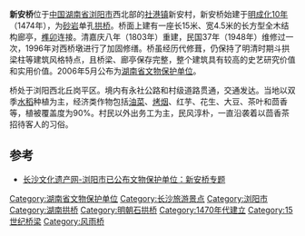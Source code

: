 '''新安桥'''位于[[中华人民共和国|中国]][[湖南省|湖南省]][[浏阳市|浏阳市]]西北部的[[社港镇|社港镇]]新安村，新安桥始建于[[明朝|明]][[成化|成化10年]]（1474年），为[[砂岩|砂岩]]单孔[[拱桥|拱桥]]。桥面上建有一座长15米、宽4.5米的长方型全木结构廊亭，[[榫卯|榫卯]]连接。清嘉庆八年（1803年）重建，民国37年（1948年）维修过一次，1996年对西桥墩进行了加固修缮。桥虽经历代修葺，仍保持了明清时期斗拱梁柱等建筑风格特点，且桥梁、廊亭保存完整，整个建筑具有较高的史艺研究价值和实用价值。2006年5月公布为[[湖南省文物保护单位|湖南省文物保护单位]]。

桥处于浏阳西北丘岗平区。境内有永社公路和村级道路贯通，交通发达。当地以双季[[水稻|水稻]]种植为主，经济类作物包括[[油菜|油菜]]、[[烟草|烤烟]]、红芋、花生、大豆、茶叶和茴香等，植被覆盖度为90%。村民以外出务工为主，民风淳朴，一直沿袭着以茴香茶招待客人的习俗。

==参考==
* [http://www.csswwj.gov.cn/bhcg/bkydwwsjk/lys/xaq/ 	长沙文化遗产网-浏阳市已公布文物保护单位：新安桥专题]{{dead link|date=2018年3月 |bot=InternetArchiveBot |fix-attempted=yes }}

{{长沙市境内的湖南省文物保护单位}}
[[Category:湖南省文物保护单位|Category:湖南省文物保护单位]]
[[Category:长沙旅游景点|Category:长沙旅游景点]]
[[Category:浏阳市|Category:浏阳市]]
[[Category:湖南拱桥|Category:湖南拱桥]]
[[Category:明朝石拱桥|Category:明朝石拱桥]]
[[Category:1470年代建立|Category:1470年代建立]]
[[Category:15世纪桥梁|Category:15世纪桥梁]]
[[Category:风雨桥|Category:风雨桥]]